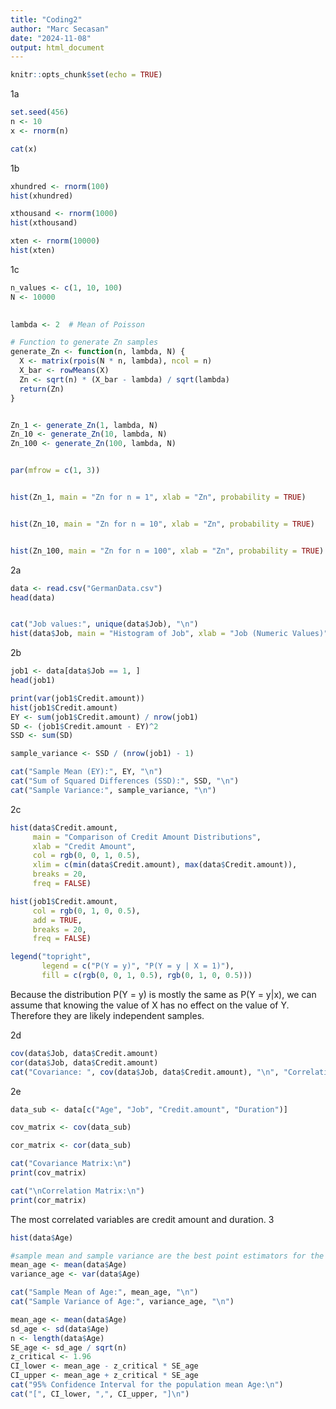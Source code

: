 ```yaml
---
title: "Coding2"
author: "Marc Secasan"
date: "2024-11-08"
output: html_document
---
```


```r
knitr::opts_chunk$set(echo = TRUE)
```
1a
```R
set.seed(456)
n <- 10
x <- rnorm(n)

cat(x)
```
1b
```R
xhundred <- rnorm(100)
hist(xhundred)

xthousand <- rnorm(1000)
hist(xthousand)

xten <- rnorm(10000)
hist(xten)
```
1c
```R

n_values <- c(1, 10, 100)  
N <- 10000  

  
lambda <- 2  # Mean of Poisson

# Function to generate Zn samples
generate_Zn <- function(n, lambda, N) {
  X <- matrix(rpois(N * n, lambda), ncol = n)
  X_bar <- rowMeans(X)
  Zn <- sqrt(n) * (X_bar - lambda) / sqrt(lambda)
  return(Zn)
}


Zn_1 <- generate_Zn(1, lambda, N)
Zn_10 <- generate_Zn(10, lambda, N)
Zn_100 <- generate_Zn(100, lambda, N)


par(mfrow = c(1, 3))  


hist(Zn_1, main = "Zn for n = 1", xlab = "Zn", probability = TRUE)


hist(Zn_10, main = "Zn for n = 10", xlab = "Zn", probability = TRUE)


hist(Zn_100, main = "Zn for n = 100", xlab = "Zn", probability = TRUE)


```
2a
```R
data <- read.csv("GermanData.csv")
head(data)


cat("Job values:", unique(data$Job), "\n")
hist(data$Job, main = "Histogram of Job", xlab = "Job (Numeric Values)",)

```
2b
```R
job1 <- data[data$Job == 1, ]
head(job1)

print(var(job1$Credit.amount))
hist(job1$Credit.amount)
EY <- sum(job1$Credit.amount) / nrow(job1)
SD <- (job1$Credit.amount - EY)^2
SSD <- sum(SD)

sample_variance <- SSD / (nrow(job1) - 1)

cat("Sample Mean (EY):", EY, "\n")
cat("Sum of Squared Differences (SSD):", SSD, "\n")
cat("Sample Variance:", sample_variance, "\n")

```
2c

```R
hist(data$Credit.amount, 
     main = "Comparison of Credit Amount Distributions", 
     xlab = "Credit Amount", 
     col = rgb(0, 0, 1, 0.5),  
     xlim = c(min(data$Credit.amount), max(data$Credit.amount)),  
     breaks = 20,  
     freq = FALSE)  

hist(job1$Credit.amount, 
     col = rgb(0, 1, 0, 0.5), 
     add = TRUE,  
     breaks = 20,  
     freq = FALSE)  

legend("topright", 
       legend = c("P(Y = y)", "P(Y = y | X = 1)"), 
       fill = c(rgb(0, 0, 1, 0.5), rgb(0, 1, 0, 0.5)))
```
Because the distribution P(Y = y) is mostly the same as P(Y = y|x), we can assume that knowing the value of X has 
no effect on the value of Y. Therefore they are likely independent samples.

2d
```R
cov(data$Job, data$Credit.amount)
cor(data$Job, data$Credit.amount)  
cat("Covariance: ", cov(data$Job, data$Credit.amount), "\n", "Correlation: ", cor(data$Job, data$Credit.amount), "\n")

```
2e
```R
data_sub <- data[c("Age", "Job", "Credit.amount", "Duration")]

cov_matrix <- cov(data_sub)

cor_matrix <- cor(data_sub)

cat("Covariance Matrix:\n")
print(cov_matrix)

cat("\nCorrelation Matrix:\n")
print(cor_matrix)

```
The most correlated variables are credit amount and duration.
3
```R
hist(data$Age)

#sample mean and sample variance are the best point estimators for the mean and variance
mean_age <- mean(data$Age)
variance_age <- var(data$Age)

cat("Sample Mean of Age:", mean_age, "\n")
cat("Sample Variance of Age:", variance_age, "\n")

mean_age <- mean(data$Age)
sd_age <- sd(data$Age)
n <- length(data$Age)
SE_age <- sd_age / sqrt(n)
z_critical <- 1.96
CI_lower <- mean_age - z_critical * SE_age
CI_upper <- mean_age + z_critical * SE_age
cat("95% Confidence Interval for the population mean Age:\n")
cat("[", CI_lower, ",", CI_upper, "]\n")
```


